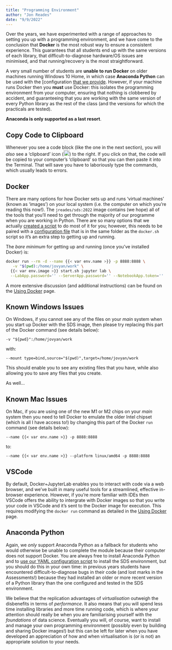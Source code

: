 ```yaml
---
title: "Programming Environment"
author: "Jon Reades"
date: "9/9/2022"
---
```


Over the years, we have experimented with a range of approaches to setting you up with a programming environment, and we have come to the conclusion that **Docker** is the most robust way to ensure a consistent experience. This guarantees that all students end up with the same versions of each library, that difficult-to-diagnose hardware/OS issues are minimised, and that running/recovery is the most straightforward.

A very small number of students are **unable to run Docker** on older machines running Windows 10 Home, in which case **Anaconda Python** can be used with the [configuration [that we provide](../conda/index.qmd). However, if your machine runs Docker then you **must** use Docker: this isolates the programming environment from your computer, ensuring that nothing is clobbered by accident, and guaranteeing that you are working with the same version of every Python library as the rest of the class (and the versions for which the practicals are tested). 

**Anaconda is only supported as a last resort**.

::: {.callout-tip}
## Copy Code to Clipboard 

Whenever you see a code block (like the one in the next section), you will _also_ see a 'clipboard' icon (![Copy to Clipboard Icon](../img/copy-to-clipboard.png){height="18px"}) to the right. If you click on that, the code will be copied to your computer's 'clipboard' so that you can then paste it into the Terminal. That will save you have to laboriously type the commands, which usually leads to errors. 

:::

## Docker

There are many options for how Docker sets up and runs 'virtual machines' (known as 'images') on your local system (i.e. the computer on which you're reading this now!). The `jreades/sds:2022` image contains (we hope) all of the tools that you'll need to get through the majority of our programme when you are working in Python. There are so many options that we actually [created a script](https://github.com/jreades/sds_env/raw/master/docker/docker.sh) to do most of it for you; however, this needs to be paired with a [configuration file](https://github.com/jreades/sds_env/raw/master/docker/config.sh) that is in the same folder as the `docker.sh` script so it's an extra step to getting up and running.

The *bare minimum* for getting up and running (once you've installed Docker) is:

```bash
docker run --rm -d --name {{< var env.name >}} -p 8888:8888 \
   -v "$(pwd):/home/jovyan/work" \
  {{< var env.image >}} start.sh jupyter lab \
  --LabApp.password='' --ServerApp.password='' --NotebookApp.token=''
```

A more extensive discussion (and additional instructions) can be found on the [Using Docker](../docker/index.qmd) page.

::: {.callout-warning}
## Known Windows Issues

On Windows, if you cannot see any of the files on your _main_ system when you start up Docker with the SDS image, then please try replacing this part of the Docker command (see details below):

`-v "${pwd}":/home/jovyan/work`

with:

`--mount type=bind,source="$(pwd)",target=/home/jovyan/work`

This should enable you to see any existing files that you have, while also allowing you to save any files that you create.
:::

As well...

::: {.callout-warning}
## Known Mac Issues 

On Mac, if you are using one of the new M1 or M2 chips on your _main_ system then you need to tell Docker to emulate the older Intel chipset (which is all I have access to!) by changing this part of the Docker `run` command (see details below):

`--name {{< var env.name >}} -p 8888:8888`

to:

`--name {{< var env.name >}} --platform linux/amd64 -p 8888:8888`

:::

## VSCode

By default, Docker+JupyterLab enables you to interact with code via a web browser, and we've built in many useful tools for a streamlined, effective in-browser experience. However, if you're more familiar with IDEs then VSCode offers the ability to intergrate with Docker images so that you write your code in VSCode and it's sent to the Docker image for execution. This requires modifying the `docker run` command as detailed in the [Using Docker](../docker/index.qmd) page.

## Anaconda Python

Again, we *only* support Anaconda Python as a fallback for students who would otherwise be unable to complete the module because their computer does not support Docker. You are always free to install Anaconda Python and to [use our YAML configuration script](../conda/index.qmd) to install the SDS environment, but you should do this in your own time: in previous years students have encountered difficult-to-diagnose bugs in their code (and lost marks in the Assessments!) because they had installed an older or more recent version of a Python library than the one configured and tested in the SDS environment.

We believe that the replication advantages of *virtualisation* outweigh the disbenefits in terms of *performance*. It also means that you will spend less time installing libraries and more time running code, which is where your attention should really be when you are familiarising yourself with the *foundations* of data science. Eventually you will, of course, want to install and manage your own programming environment (possibly even by building and sharing Docker images!) but this can be left for later when you have developed an appreciation of how and when virtualisation is (or is not) an appropriate solution to your needs.

